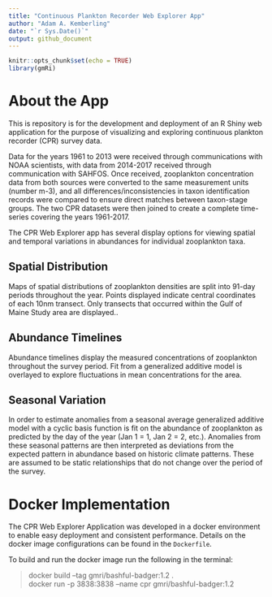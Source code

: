 ```yaml
---
title: "Continuous Plankton Recorder Web Explorer App"
author: "Adam A. Kemberling"
date: "`r Sys.Date()`"
output: github_document
---
```



```r
knitr::opts_chunk$set(echo = TRUE)
library(gmRi)
```

# About the App

This is repository is for the development and deployment of an R Shiny web application for the purpose of visualizing and exploring continuous plankton recorder (CPR) survey data.

Data for the years 1961 to 2013 were received through communications with NOAA scientists, with data from 2014-2017 received through communication with SAHFOS. Once received, zooplankton concentration data from both sources were converted to the same measurement units (number m-3), and all differences/inconsistencies in taxon identification records were compared to ensure direct matches between taxon-stage groups. The two CPR datasets were then joined to create a complete time-series covering the years 1961-2017.

The CPR Web Explorer app has several display options for viewing spatial and temporal variations in abundances for individual zooplankton taxa. 

## Spatial Distribution

Maps of spatial distributions of zooplankton densities are split into 91-day periods throughout the year. Points displayed indicate central coordinates of each 10nm transect. Only transects that occurred within the Gulf of Maine Study area are displayed..

## Abundance Timelines

Abundance timelines display the measured concentrations of zooplankton throughout the survey period. Fit from a generalized additive model is overlayed to explore fluctuations in mean concentrations for the area.

## Seasonal Variation

In order to estimate anomalies from a seasonal average generalized additive model with a cyclic basis function is fit on the abundance of zooplankton as predicted by the day of the year (Jan 1 = 1, Jan 2 = 2, etc.). Anomalies from these seasonal patterns are then interpreted as deviations from the expected pattern in abundance based on historic climate patterns. These are assumed to be static relationships that do not change over the period of the survey.


# Docker Implementation

The CPR Web Explorer Application was developed in a docker environment to enable easy deployment and consistent performance. Details on the docker image configurations can be found in the `Dockerfile`.

To build and run the docker image run the following in the terminal:

 > docker build --tag gmri/bashful-badger:1.2 .   
 > docker run -p 3838:3838 --name cpr gmri/bashful-badger:1.2   








